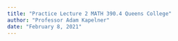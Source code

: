 ```yaml
---
title: "Practice Lecture 2 MATH 390.4 Queens College"
author: "Professor Adam Kapelner"
date: "February 8, 2021"
---
```



